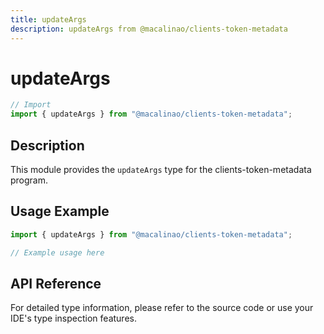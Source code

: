 ```yaml
---
title: updateArgs
description: updateArgs from @macalinao/clients-token-metadata
---
```


# updateArgs

```typescript
// Import
import { updateArgs } from "@macalinao/clients-token-metadata";
```

## Description

This module provides the `updateArgs` type for the clients-token-metadata program.

## Usage Example

```typescript
import { updateArgs } from "@macalinao/clients-token-metadata";

// Example usage here
```

## API Reference

For detailed type information, please refer to the source code or use your IDE's type inspection features.
